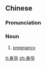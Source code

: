==Chinese==
{{zh-forms}}

===Pronunciation===
{{zh-pron
|m=shēnyùn
|c=san1 jan6
|mn=sin-īn
|cat=n
}}

===Noun===
{{zh-noun}}

# [[pregnancy]]

[[it:身孕]]
[[zh:身孕]]
